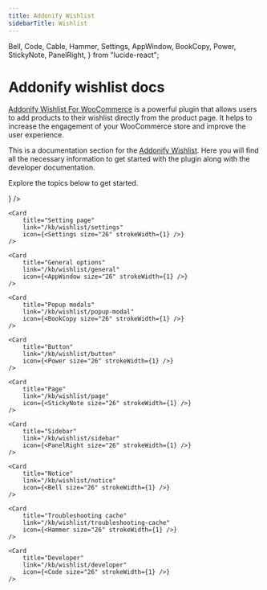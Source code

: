 ```yaml
---
title: Addonify Wishlist
sidebarTitle: Wishlist
---
```


Bell, 
Code,
Cable,
Hammer,
Settings, 
AppWindow,
BookCopy,
Power,
StickyNote,
PanelRight,
} from "lucide-react";


# Addonify wishlist docs

[Addonify Wishlist For WooCommerce](https://addonify.com/product/addonify-wishlist-for-woocommerce/) is a powerful plugin that allows users to add products to their wishlist directly from the product page. It helps to increase the engagement of your WooCommerce store and improve the user experience.

This is a documentation section for the [Addonify Wishlist](https://addonify.com/product/addonify-wishlist-for-woocommerce/). Here you will find all the necessary information to get started with the plugin along with the developer documentation. 

Explore the topics below to get started.

<Cards>
	<Card 
		title="Installation" 
		link="/kb/wishlist/installation" 
		icon={<Cable size="26" strokeWidth={1} />} 
	/>

	<Card 
		title="Setting page" 
		link="/kb/wishlist/settings" 
		icon={<Settings size="26" strokeWidth={1} />} 
	/>

	<Card 
		title="General options" 
		link="/kb/wishlist/general"
		icon={<AppWindow size="26" strokeWidth={1} />} 
	/>

	<Card 
		title="Popup modals" 
		link="/kb/wishlist/popup-modal" 
		icon={<BookCopy size="26" strokeWidth={1} />} 
	/>

	<Card 
		title="Button" 
		link="/kb/wishlist/button" 
		icon={<Power size="26" strokeWidth={1} />} 
	/>

	<Card 
		title="Page" 
		link="/kb/wishlist/page" 
		icon={<StickyNote size="26" strokeWidth={1} />} 
	/>

	<Card 
		title="Sidebar" 
		link="/kb/wishlist/sidebar" 
		icon={<PanelRight size="26" strokeWidth={1} />} 
	/>

	<Card 
		title="Notice" 
		link="/kb/wishlist/notice" 
		icon={<Bell size="26" strokeWidth={1} />} 
	/>

	<Card 
		title="Troubleshooting cache" 
		link="/kb/wishlist/troubleshooting-cache" 
		icon={<Hammer size="26" strokeWidth={1} />} 
	/>

	<Card 
		title="Developer" 
		link="/kb/wishlist/developer" 
		icon={<Code size="26" strokeWidth={1} />} 
	/>
</Cards>